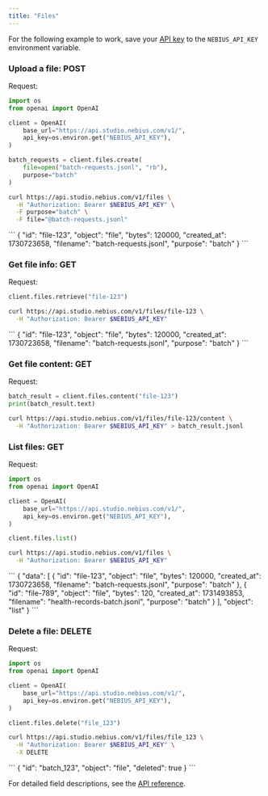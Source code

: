 ```yaml
---
title: "Files"
---
```


For the following example to work, save your [API key](https://docs.nebius.com/studio/api/authentication) to the `NEBIUS_API_KEY` environment variable.

### **Upload a file: POST**

Request:

<CodeGroup>

```python Phyton
import os
from openai import OpenAI

client = OpenAI(
    base_url="https://api.studio.nebius.com/v1/",
    api_key=os.environ.get("NEBIUS_API_KEY"),
)

batch_requests = client.files.create(
    file=open("batch-requests.jsonl", "rb"),
    purpose="batch"
)
```


```bash cURL
curl https://api.studio.nebius.com/v1/files \
  -H "Authorization: Bearer $NEBIUS_API_KEY" \
  -F purpose="batch" \
  -F file="@batch-requests.jsonl"
```

</CodeGroup>

<Accordion title="Response">
  ```
  {
    "id": "file-123",
    "object": "file",
    "bytes": 120000,
    "created_at": 1730723658,
    "filename": "batch-requests.jsonl",
    "purpose": "batch"
  }
  ```
</Accordion>

### **Get file info: GET**

Request:

<CodeGroup>

```python Phyton
client.files.retrieve("file-123")
```


```bash cURL
curl https://api.studio.nebius.com/v1/files/file-123 \
  -H "Authorization: Bearer $NEBIUS_API_KEY"
```

</CodeGroup>

<Accordion title="Response">
  ```
  {
    "id": "file-123",
    "object": "file",
    "bytes": 120000,
    "created_at": 1730723658,
    "filename": "batch-requests.jsonl",
    "purpose": "batch"
  }
  ```
</Accordion>

### **Get file content: GET**

Request:

<CodeGroup>

```python Phyton
batch_result = client.files.content("file-123")
print(batch_result.text)
```


```bash cURL
curl https://api.studio.nebius.com/v1/files/file-123/content \
  -H "Authorization: Bearer $NEBIUS_API_KEY" > batch_result.jsonl
```

</CodeGroup>

### **List files: GET**

Request:

<CodeGroup>

```python Phyton
import os
from openai import OpenAI

client = OpenAI(
    base_url="https://api.studio.nebius.com/v1/",
    api_key=os.environ.get("NEBIUS_API_KEY"),
)

client.files.list()
```


```bash cURL
curl https://api.studio.nebius.com/v1/files \
  -H "Authorization: Bearer $NEBIUS_API_KEY"
```

</CodeGroup>

<Accordion title="Response">
  ```
  {
    "data": [
      {
        "id": "file-123",
        "object": "file",
        "bytes": 120000,
        "created_at": 1730723658,
        "filename": "batch-requests.jsonl",
        "purpose": "batch"
      },
      {
        "id": "file-789",
        "object": "file",
        "bytes": 120,
        "created_at": 1731493853,
        "filename": "health-records-batch.jsonl",
        "purpose": "batch"
      }
    ],
    "object": "list"
  }
  ```
</Accordion>

### **Delete a file: DELETE**

Request:

<CodeGroup>

```python Phyton
import os
from openai import OpenAI

client = OpenAI(
    base_url="https://api.studio.nebius.com/v1/",
    api_key=os.environ.get("NEBIUS_API_KEY"),
)

client.files.delete("file_123")
```


```bash cURL
curl https://api.studio.nebius.com/v1/files/file_123 \
  -H "Authorization: Bearer $NEBIUS_API_KEY" \
  -X DELETE
```

</CodeGroup>

<Accordion title="Response">
  ```
  {
    "id": "batch_123",
    "object": "file",
    "deleted": true
  }
  ```
</Accordion>

For detailed field descriptions, see the [API reference](https://studio.nebius.com/api-reference).

## 
